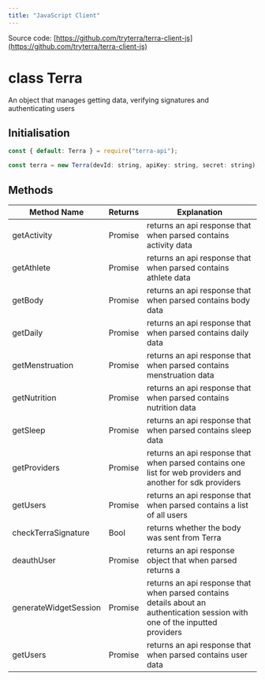 ```yaml
---
title: "JavaScript Client"
---
```

Source code: [https://github.com/tryterra/terra-client-js](https://github.com/tryterra/terra-client-js)

# class Terra

An object that manages getting data, verifying signatures and authenticating users

## Initialisation

```javascript
const { default: Terra } = require("terra-api");

const terra = new Terra(devId: string, apiKey: string, secret: string);

```

## Methods

| Method Name | Returns | Explanation |
| --- | --- | --- |
| getActivity | Promise | returns an api response that when parsed contains activity data |
| getAthlete | Promise | returns an api response that when parsed contains athlete data |
| getBody | Promise | returns an api response that when parsed contains body data |
| getDaily | Promise | returns an api response that when parsed contains daily data |
| getMenstruation | Promise | returns an api response that when parsed contains menstruation data |
| getNutrition | Promise | returns an api response that when parsed contains nutrition data |
| getSleep | Promise | returns an api response that when parsed contains sleep data |
| getProviders | Promise | returns an api response that when parsed contains one list for web providers and another for sdk providers |
| getUsers | Promise | returns an api response that when parsed contains a list of all users |
| checkTerraSignature | Bool | returns whether the body was sent from Terra |
| deauthUser | Promise | returns an api response object that when parsed returns a |
| generateWidgetSession | Promise | returns an api response that when parsed contains details about an authentication session with one of the inputted providers |
| getUsers | Promise | returns an api response that when parsed contains user data |



